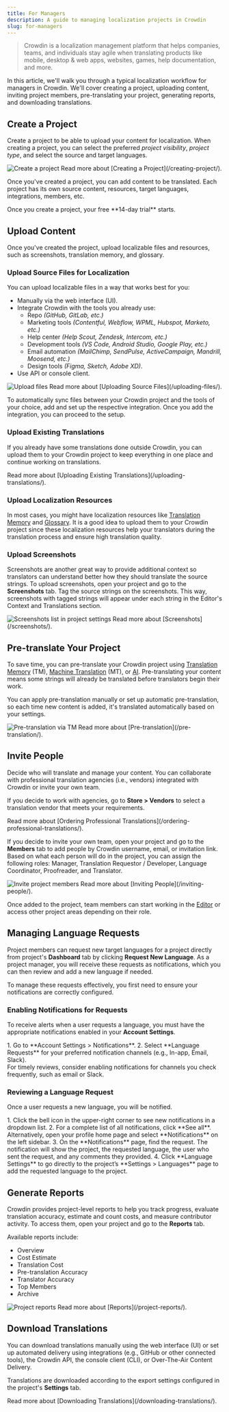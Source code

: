 ```yaml
---
title: For Managers
description: A guide to managing localization projects in Crowdin
slug: for-managers
---
```



> Crowdin is a localization management platform that helps companies, teams, and individuals stay agile when translating products like mobile, desktop & web apps, websites, games, help documentation, and more.

In this article, we'll walk you through a typical localization workflow for managers in Crowdin. We'll cover creating a project, uploading content, inviting project members, pre-translating your project, generating reports, and downloading translations.

## Create a Project

Create a project to be able to upload your content for localization. When creating a project, you can select the preferred *project visibility*, *project type*, and select the source and target languages.

<Image src={createProject} alt="Create a project" />

<ReadMore>
  Read more about [Creating a Project](/creating-project/).
</ReadMore>

Once you've created a project, you can add content to be translated. Each project has its own source content, resources, target languages, integrations, members, etc.

<Aside>
  Once you create a project, your free **14-day trial** starts.
</Aside>

## Upload Content

Once you've created the project, upload localizable files and resources, such as screenshots, translation memory, and glossary.

### Upload Source Files for Localization

You can upload localizable files in a way that works best for you:

* Manually via the web interface (UI).
* Integrate Crowdin with the tools you already use:
  * Repo *(GitHub, GitLab, etc.)*
  * Marketing tools *(Contentful, Webflow, WPML, Hubspot, Marketo, etc.)*
  * Help center *(Help Scout, Zendesk, Intercom, etc.)*
  * Development tools *(VS Code, Android Studio, Google Play, etc.)*
  * Email automation *(MailChimp, SendPulse, ActiveCampaign, Mandrill, Moosend, etc.)*
  * Design tools *(Figma, Sketch, Adobe XD)*.
* Use API or console client.

<Image src={uploadFiles} alt="Upload files" />

<ReadMore>
  Read more about [Uploading Source Files](/uploading-files/).
</ReadMore>

To automatically sync files between your Crowdin project and the tools of your choice, add and set up the respective integration. Once you add the integration, you can proceed to the setup.

<LinkCard
  title="Crowdin Store"
  description="Explore 700+ integrations to streamline your localization process."
  href="https://store.crowdin.com/"
  target="_blank"
/>

### Upload Existing Translations

If you already have some translations done outside Crowdin, you can upload them to your Crowdin project to keep everything in one place and continue working on translations.

<ReadMore>
  Read more about [Uploading Existing Translations](/uploading-translations/).
</ReadMore>

### Upload Localization Resources

In most cases, you might have localization resources like [Translation Memory](/translation-memory/) and [Glossary](/glossary/). It is a good idea to upload them to your Crowdin project since these localization resources help your translators during the translation process and ensure high translation quality.

### Upload Screenshots

Screenshots are another great way to provide additional context so translators can understand better how they should translate the source strings. To upload screenshots, open your project and go to the **Screenshots** tab. Tag the source strings on the screenshots. This way, screenshots with tagged strings will appear under each string in the Editor's Context and Translations section.

<Image src={screenshotsListInProjectSettings} alt="Screenshots list in project settings" />

<ReadMore>
  Read more about [Screenshots](/screenshots/).
</ReadMore>

<CardGrid>
  <LinkCard
    title="Context features in Crowdin"
    description="No Context, No Quality. Give Translators Context to Get Better Translations."
    href="https://crowdin.com/blog/2019/11/05/no-context-no-quality-give-translators-context-to-get-better-translations"
    target="_blank"
  />
  <LinkCard
    title="Translate Your UI with Crowdin's Screen Translation Feature"
    description="Crowdin's Screen Translation simplifies UI localization by allowing users to translate interface elements with a real-time preview of your app design."
    href="https://crowdin.com/translate-ui-with-crowdin"
    target="_blank"
  />
  <LinkCard
    title="Crowdin Context Harvester CLI"
    description="Use Crowdin's AI-powered CLI tool to automatically extract deep, code-aware context. It analyzes how strings are used in your code to help deliver more accurate translations."
    href="https://store.crowdin.com/crowdin-context-harvester-cli"
    target="_blank"
  />
</CardGrid>

## Pre-translate Your Project

To save time, you can pre-translate your Crowdin project using [Translation Memory](/translation-memory/) (TM), [Machine Translation](/machine-translation/) (MT), or [AI](/crowdin-ai/). Pre-translating your content means some strings will already be translated before translators begin their work.

You can apply pre-translation manually or set up automatic pre-translation, so each time new content is added, it's translated automatically based on your settings.

<Image src={preTranslation} alt="Pre-translation via TM" class="width-xl crowdin-modal m-auto" />

<ReadMore>
  Read more about [Pre-translation](/pre-translation/).
</ReadMore>

## Invite People

Decide who will translate and manage your content. You can collaborate with professional translation agencies (i.e., vendors) integrated with Crowdin or invite your own team.

If you decide to work with agencies, go to **Store > Vendors** to select a translation vendor that meets your requirements.

<ReadMore>
  Read more about [Ordering Professional Translations](/ordering-professional-translations/).
</ReadMore>

If you decide to invite your own team, open your project and go to the **Members** tab to add people by Crowdin username, email, or invitation link. Based on what each person will do in the project, you can assign the following roles: Manager, Translation Requestor / Developer, Language Coordinator, Proofreader, and Translator.

<Image src={inviteDialog} alt="Invite project members" class="width-xl crowdin-modal m-auto" />

<ReadMore>
  Read more about [Inviting People](/inviting-people/).
</ReadMore>

Once added to the project, team members can start working in the [Editor](/online-editor/) or access other project areas depending on their role.

## Managing Language Requests

Project members can request new target languages for a project directly from project's **Dashboard** tab by clicking **Request New Language**. As a project manager, you will receive these requests as notifications, which you can then review and add a new language if needed.

To manage these requests effectively, you first need to ensure your notifications are correctly configured.

### Enabling Notifications for Requests

To receive alerts when a user requests a language, you must have the appropriate notifications enabled in your **Account Settings**.

<Steps>
  1. Go to **Account Settings > Notifications**.
  2. Select **Language Requests** for your preferred notification channels (e.g., In-app, Email, Slack).
</Steps>

<Aside type="tip">
  For timely reviews, consider enabling notifications for channels you check frequently, such as email or Slack.
</Aside>

### Reviewing a Language Request

Once a user requests a new language, you will be notified.

<Steps>
  1. Click the bell icon <Icon name="mdi:bell-outline" class="inline-icon" /> in the upper-right corner to see new notifications in a dropdown list.
  2. For a complete list of all notifications, click **See all**. Alternatively, open your profile home page and select **Notifications** on the left sidebar.
  3. On the **Notifications** page, find the request. The notification will show the project, the requested language, the user who sent the request, and any comments they provided.
  4. Click **Language Settings** to go directly to the project’s **Settings > Languages** page to add the requested language to the project.
</Steps>

## Generate Reports

Crowdin provides project-level reports to help you track progress, evaluate translation accuracy, estimate and count costs, and measure contributor activity. To access them, open your project and go to the **Reports** tab.

Available reports include:

* Overview
* Cost Estimate
* Translation Cost
* Pre-translation Accuracy
* Translator Accuracy
* Top Members
* Archive

<Image src={reportsGeneral} alt="Project reports" />

<ReadMore>
  Read more about [Reports](/project-reports/).
</ReadMore>

## Download Translations

You can download translations manually using the web interface (UI) or set up automated delivery using integrations (e.g., GitHub or other connected tools), the Crowdin API, the console client (CLI), or Over-The-Air Content Delivery.

Translations are downloaded according to the export settings configured in the project's **Settings** tab.

<ReadMore>
  Read more about [Downloading Translations](/downloading-translations/).
</ReadMore>
